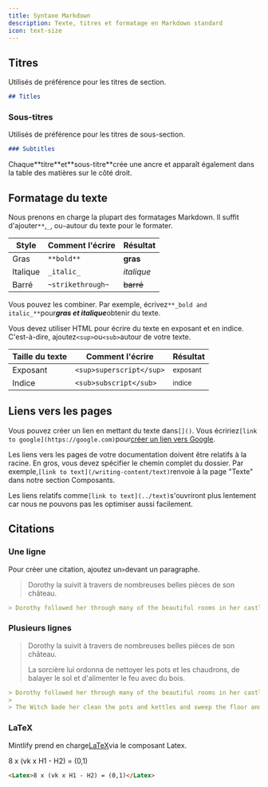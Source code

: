 ```yaml
---
title: Syntaxe Markdown
description: Texte, titres et formatage en Markdown standard
icon: text-size
---
```


## Titres

Utilisés de préférence pour les titres de section.

```md
## Titles
```

### Sous-titres

Utilisés de préférence pour les titres de sous-section.

```md
### Subtitles
```

<Tip>
  Chaque**titre**et**sous-titre**crée une ancre et apparaît également dans la table des matières sur le côté droit.
</Tip>

## Formatage du texte

Nous prenons en charge la plupart des formatages Markdown. Il suffit d'ajouter`**`,`_`, ou`~`autour du texte pour le formater.

| Style    | Comment l'écrire  | Résultat   |
| -------- | ----------------- | ---------- |
| Gras     | `**bold**`        | **gras**   |
| Italique | `_italic_`        | *italique* |
| Barré    | `~strikethrough~` | ~~barré~~  |

Vous pouvez les combiner. Par exemple, écrivez`**_bold and italic_**`pou&#x72;***gras et italique***&#x6F;btenir du texte.

Vous devez utiliser HTML pour écrire du texte en exposant et en indice. C'est-à-dire, ajoutez`<sup>`ou`<sub>`autour de votre texte.

| Taille du texte | Comment l'écrire         | Résultat            |
| --------------- | ------------------------ | ------------------- |
| Exposant        | `<sup>superscript</sup>` | <sup>exposant</sup> |
| Indice          | `<sub>subscript</sub>`   | <sub>indice</sub>   |

## Liens vers les pages

Vous pouvez créer un lien en mettant du texte dans`[]()`. Vous écririez`[link to google](https://google.com)`pour[créer un lien vers Google](https://google.com).

Les liens vers les pages de votre documentation doivent être relatifs à la racine. En gros, vous devez spécifier le chemin complet du dossier. Par exemple,`[link to text](/writing-content/text)`renvoie à la page "Texte" dans notre section Composants.

Les liens relatifs comme`[link to text](../text)`s'ouvriront plus lentement car nous ne pouvons pas les optimiser aussi facilement.

## Citations

### Une ligne

Pour créer une citation, ajoutez un`>`devant un paragraphe.

> Dorothy la suivit à travers de nombreuses belles pièces de son château.

```md
> Dorothy followed her through many of the beautiful rooms in her castle.
```

### Plusieurs lignes

> Dorothy la suivit à travers de nombreuses belles pièces de son château.
>
> La sorcière lui ordonna de nettoyer les pots et les chaudrons, de balayer le sol et d'alimenter le feu avec du bois.

```md
> Dorothy followed her through many of the beautiful rooms in her castle.
>
> The Witch bade her clean the pots and kettles and sweep the floor and keep the fire fed with wood.
```

### LaTeX

Mintlify prend en charge[LaTeX](https://www.latex-project.org)via le composant Latex.

<Latex>8 x (vk x H1 - H2) = (0,1)</Latex>

```md
<Latex>8 x (vk x H1 - H2) = (0,1)</Latex>
```
